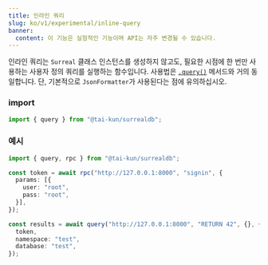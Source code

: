 ```yaml
---
title: 인라인 쿼리
slug: ko/v1/experimental/inline-query
banner:
  content: 이 기능은 실험적인 기능이며 API는 자주 변경될 수 있습니다.
---
```


인라인 쿼리는 `Surreal` 클래스 인스턴스를 생성하지 않고도, 필요한 시점에 한 번만 사용하는 사용자 정의 쿼리를 실행하는 함수입니다.  사용법은 [`.query()`](/ko/guides/querying#query) 메서드와 거의 동일합니다. 단, 기본적으로 `JsonFormatter`가 사용된다는 점에 유의하십시오.

### import

```ts
import { query } from "@tai-kun/surrealdb";
```

### 예시

```ts
import { query, rpc } from "@tai-kun/surrealdb";

const token = await rpc("http://127.0.0.1:8000", "signin", {
  params: [{
    user: "root",
    pass: "root",
  }],
});

const results = await query("http://127.0.0.1:8000", "RETURN 42", {}, {
  token,
  namespace: "test",
  database: "test",
});
```
